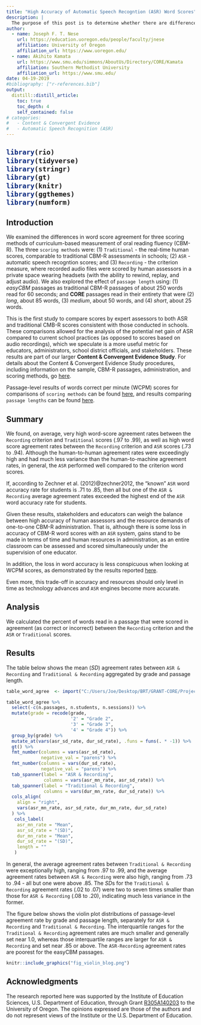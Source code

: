 ```yaml
---
title: "High Accuracy of Automatic Speech Recogntion (ASR) Word Scores"
description: |
  The purpose of this post is to determine whether there are differences in word score agreement rates between the human scoring criterion versus traditional or ASR scoring of traditional CBM-R and CORE passages.
author:
  - name: Joseph F. T. Nese
    url: https://education.uoregon.edu/people/faculty/jnese
    affiliation: University of Oregon
    affiliation_url: https://www.uoregon.edu/
  - name: Akihito Kamata
    url: https://www.smu.edu/simmons/AboutUs/Directory/CORE/Kamata
    affiliation: Southern Methodist University
    affiliation_url: https://www.smu.edu/
date: 04-19-2019
#bibliography: ["r-references.bib"]
output:
  distill::distill_article:
    toc: true
    toc_depth: 4
    self_contained: false
# categories:
#   - Content & Convergent Evidence
#   - Automatic Speech Recognition (ASR)
---
```

<h2 id="top" /h2>

```r
library(rio)
library(tidyverse)
library(stringr)
library(gt)
library(knitr)
library(ggthemes)
library(numform)
```

## Introduction

We examined the differences in word score agreement for three scoring methods of curriculum-based measurement of oral reading fluency (CBM-R). The three `scoring methods` were: (1) `Traditional` - the real-time human scores, comparable to traditional CBM-R assessments in schools; (2) `ASR` - automatic speech recogntion scores; and (3) `Recording` - the criterion measure, where recorded audio files were scored by human assessors in a private space wearing headsets (with the ability to rewind, replay, and adjust audio). We also explored the effect of `passage length` using: (1) *easyCBM* passages as traditional CBM-R passages of about 250 words read for 60 seconds; and **CORE** passages read in their entirety that were (2) *long*, about 85 words, (3) *medium*, about 50 words, and (4) *short*, about 25 words.

This is the first study to compare scores by expert assessors to both ASR and traditional CMB-R scores consistent with those conducted in schools. These comparisons allowed for the analysis of the potential net gain of ASR compared to current school practices (as opposed to scores based on audio recordings), which we speculate is a more useful metric for educators, administrators, school district officials, and stakeholders. 
These results are part of our larger **Content & Convergent Evidence Study**. For details about the Content & Convergent Evidence Study procedures, including information on the sample, CBM-R passages, administration, and scoring methods, go [here](https://jnese.github.io/core-blog/posts/2019-04-04-content-convergent-evidence-study-procedures/).

Passage-level results of words correct per minute (WCPM) scores for comparisons of `scoring methods` can be found [here](https://jnese.github.io/core-blog/posts/2019-04-16-asr-can-score-cbmr-assessments/), and results comparing `passage lengths` can be found [here](https://jnese.github.io/core-blog/posts/2019-04-17-shorter-passages-can-be-used-for-cbmr-assessments/).

## Summary

We found, on average, very high word-score agreement rates between the `Recording` criterion and `Traditional` scores (.97 to .99), as well as high word score agreement rates between the `Recording` criterion and `ASR` scores (.73 to .94). Although the human-to-human agreement rates were exceedingly high and had much less variance than the human-to-machine agreement rates, in general, the `ASR` performed well compared to the criterion word scores. 

If, according to Zechner et al. (2012)@zechner2012, the “known” `ASR` word accuracy rate for students is .71 to .85, then all but one of the `ASR & Recording` average agreement rates exceeded the highest end of the `ASR` word accuracy rate for students. 

Given these results, stakeholders and educators can weigh the balance between high accuracy of human assessors and the resource demands of one-to-one CBM-R administration. That is, although there is some loss in accuracy of CBM-R word scores with an `ASR` system, gains stand to be made in terms of time and human resources in administration, as an entire classroom can be assessed and scored simultaneously under the supervision of one educator. 

In addition, the loss in word accuracy is less conspicuous when looking at WCPM scores, as demonstrated by the results reported [here]( https://jnese.github.io/core-blog/posts/2019-04-16-asr-can-score-cbmr-assessments/). 

Even more, this trade-off in accuracy and resources should only level in time as technology advances and `ASR` engines become more accurate.

## Analysis

We calculated the percent of words read in a passage that were scored in agreement (as correct or incorrect) between the `Recording` criterion and the `ASR` or `Traditional` scores.

## Results

The table below shows the mean (*SD*) agreement rates between `ASR & Recording` and `Traditional & Recording` aggregated by grade and passage length.

```r
table_word_agree  <- import("C:/Users/Joe/Desktop/BRT/GRANT-CORE/Project/Publications/year_1_2_project/data/table_word_agree.Rdata")

table_word_agree %>%
  select(-c(n.passages, n.students, n.sessions)) %>% 
  mutate(grade = recode(grade,
                        '2' = "Grade 2",
                        '3' = "Grade 3",
                        '4' = "Grade 4")) %>% 
  group_by(grade) %>% 
  mutate_at(vars(asr_sd_rate, dur_sd_rate), .funs = funs(. * -1)) %>% 
  gt() %>% 
  fmt_number(columns = vars(asr_sd_rate),
             negative_val = "parens") %>% 
  fmt_number(columns = vars(dur_sd_rate),
             negative_val = "parens") %>% 
  tab_spanner(label = "ASR & Recording",
              columns = vars(asr_mn_rate, asr_sd_rate)) %>% 
  tab_spanner(label = "Traditional & Recording",
              columns = vars(dur_mn_rate, dur_sd_rate)) %>% 
  cols_align(
    align = "right",
    vars(asr_mn_rate, asr_sd_rate, dur_mn_rate, dur_sd_rate)
  ) %>% 
   cols_label(
    asr_mn_rate = "Mean",
    asr_sd_rate = "(SD)",
    dur_mn_rate = "Mean",
    dur_sd_rate = "(SD)",
    length = ""
   ) 
```

In general, the average agreement rates between `Traditional & Recording` were exceptionally high, ranging from .97 to .99, and the average agreement rates between `ASR & Recording` were also high, ranging from .73 to .94 - all but one were above .85. The *SD*s for the `Traditional & Recording` agreement rates (.02 to .07) were two to seven times smaller than those for `ASR & Recording` (.08 to .20), indicating much less variance in the former. 

The figure below shows the violin plot distributions of passage-level agreement rate by grade and passage length, separately for `ASR & Recording` and `Traditional & Recording`. The interquartile ranges for the `Traditional & Recording` agreement rates are much smaller and generally set near 1.0, whereas those interquartile ranges are larger for `ASR & Recording` and set near .85 or above. The `ASR-Recording` agreement rates are poorest for the easyCBM passages.


```r
knitr::include_graphics("fig_violin_blog.png")
```

## Acknowledgments {.appendix}

The research reported here was supported by the Institute of Education Sciences, U.S. Department of Education, through Grant [R305A140203](https://ies.ed.gov/funding/grantsearch/details.asp?ID=1492) to the University of Oregon. The opinions expressed are those of the authors and do not represent views of the Institute or the U.S. Department of Education.